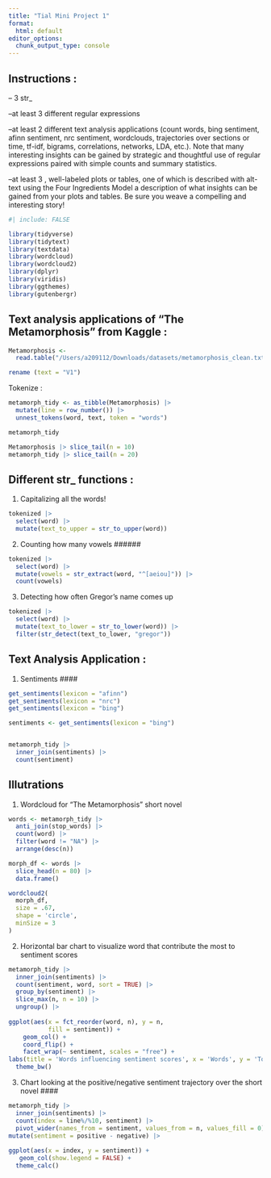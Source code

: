 ```yaml
---
title: "Tial Mini Project 1"
format:
  html: default
editor_options: 
  chunk_output_type: console
---
```

## Instructions :
-- 3 str_

--at least 3 different regular expressions

--at least 2 different text analysis applications (count words, bing sentiment, afinn sentiment, nrc sentiment, wordclouds, trajectories over sections or time, tf-idf, bigrams, correlations, networks, LDA, etc.). Note that many interesting insights can be gained by strategic and thoughtful use of regular expressions paired with simple counts and summary statistics.

--at least 3 , well-labeled plots or tables, one of which is described with alt-text using the Four Ingredients Model
a description of what insights can be gained from your plots and tables. Be sure you weave a compelling and interesting story!

```r
#| include: FALSE

library(tidyverse)
library(tidytext)
library(textdata)
library(wordcloud)
library(wordcloud2)
library(dplyr)
library(viridis)
library(ggthemes)
library(gutenbergr)
```

## Text analysis applications of "The Metamorphosis" from Kaggle :

```r
Metamorphosis <- 
  read.table("/Users/a209112/Downloads/datasets/metamorphosis_clean.txt", header = FALSE, sep = "\t", fill = TRUE) |>

rename (text = "V1")  
```

Tokenize :
```r
metamorph_tidy <- as_tibble(Metamorphosis) |>
  mutate(line = row_number()) |>
  unnest_tokens(word, text, token = "words")   

metamorph_tidy   

Metamorphosis |> slice_tail(n = 10)
metamorph_tidy |> slice_tail(n = 20)
```

## Different str_ functions : 
1. Capitalizing all the words! 
```r
tokenized |>
  select(word) |>
  mutate(text_to_upper = str_to_upper(word))
```
2. Counting how many vowels ######
```r
tokenized |>
  select(word) |>
  mutate(vowels = str_extract(word, "^[aeiou]")) |>
  count(vowels)
```
3. Detecting how often Gregor's name comes up 
```r
tokenized |>
  select(word) |>
  mutate(text_to_lower = str_to_lower(word)) |>
  filter(str_detect(text_to_lower, "gregor"))
```

## Text Analysis Application :
1. Sentiments ####
```r
get_sentiments(lexicon = "afinn")
get_sentiments(lexicon = "nrc")
get_sentiments(lexicon = "bing")

sentiments <- get_sentiments(lexicon = "bing")


metamorph_tidy |>   
  inner_join(sentiments) |>
  count(sentiment)
```


## Illutrations
1. Wordcloud for "The Metamorphosis" short novel
```r
words <- metamorph_tidy |>
  anti_join(stop_words) |>
  count(word) |>
  filter(word != "NA") |>
  arrange(desc(n))

morph_df <- words |>
  slice_head(n = 80) |>
  data.frame()

wordcloud2(
  morph_df, 
  size = .67, 
  shape = 'circle',
  minSize = 3
)
```

2. Horizontal bar chart to visualize word that contribute the most to sentiment scores 
```r
metamorph_tidy |>
  inner_join(sentiments) |>
  count(sentiment, word, sort = TRUE) |>
  group_by(sentiment) |>
  slice_max(n, n = 10) |>
  ungroup() |>
  
ggplot(aes(x = fct_reorder(word, n), y = n,
           fill = sentiment)) +
    geom_col() +  
    coord_flip() +
    facet_wrap(~ sentiment, scales = "free") +
labs(title = 'Words influencing sentiment scores', x = 'Words', y = 'Total' ) +
  theme_bw()
```

3. Chart looking at the positive/negative sentiment trajectory over the short novel ####

```r
metamorph_tidy |>
  inner_join(sentiments) |>
  count(index = line%/%10, sentiment) |>
  pivot_wider(names_from = sentiment, values_from = n, values_fill = 0) |>
mutate(sentiment = positive - negative) |>
  
ggplot(aes(x = index, y = sentiment)) +
   geom_col(show.legend = FALSE) +
  theme_calc()
```
